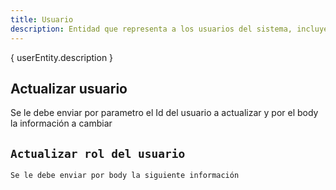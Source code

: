 ```yaml
---
title: Usuario
description: Entidad que representa a los usuarios del sistema, incluyendo su información personal, roles, direcciones y relaciones con otras entidades como órdenes, entregas y reseñas.
---
```


{
userEntity.description
}

<Table infoTable={userEntity} />

## Actualizar usuario

Se le debe enviar por parametro el Id del usuario a actualizar y por el body la información a cambiar
<Endpoint HTTPVerb="PUT" badgeVariant="caution" urlText="/api/User/{id}" />
<Code code={updateUser} lang="json" title="body.json" />

## Actualizar rol del usuario

Se le debe enviar por body la siguiente información
<Endpoint HTTPVerb="PUT" badgeVariant="caution" urlText="/api/User/role/id" />
<Code code={updateRoleUser} lang="json" title="body.json" />
